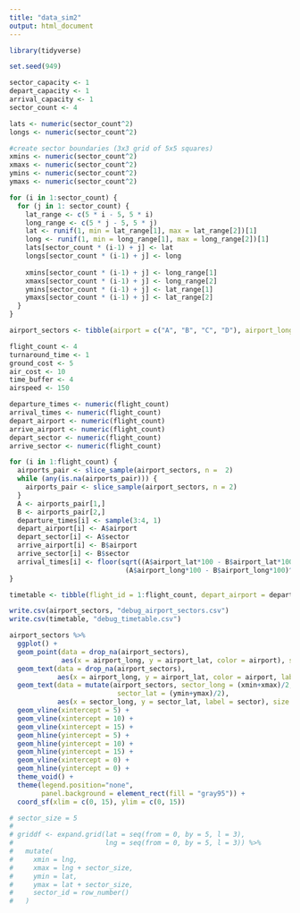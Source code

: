 ```yaml
---
title: "data_sim2"
output: html_document
---
```


```r
library(tidyverse)
```

```r
set.seed(949)
```

```r
sector_capacity <- 1
depart_capacity <- 1
arrival_capacity <- 1
sector_count <- 4

lats <- numeric(sector_count^2)
longs <- numeric(sector_count^2)

#create sector boundaries (3x3 grid of 5x5 squares)
xmins <- numeric(sector_count^2)
xmaxs <- numeric(sector_count^2)
ymins <- numeric(sector_count^2)
ymaxs <- numeric(sector_count^2)

for (i in 1:sector_count) {
  for (j in 1: sector_count) {
    lat_range <- c(5 * i - 5, 5 * i)
    long_range <- c(5 * j - 5, 5 * j)
    lat <- runif(1, min = lat_range[1], max = lat_range[2])[1]
    long <- runif(1, min = long_range[1], max = long_range[2])[1]
    lats[sector_count * (i-1) + j] <- lat
    longs[sector_count * (i-1) + j] <- long
    
    xmins[sector_count * (i-1) + j] <- long_range[1]
    xmaxs[sector_count * (i-1) + j] <- long_range[2]
    ymins[sector_count * (i-1) + j] <- lat_range[1]
    ymaxs[sector_count * (i-1) + j] <- lat_range[2]
  }
}

airport_sectors <- tibble(airport = c("A", "B", "C", "D"), airport_long = longs, airport_lat = lats, sector = c(1:sector_count^2), xmin = xmins, xmax = xmaxs, ymin = ymins, ymax = ymaxs, sector_capacity, depart_capacity, arrival_capacity, sector_count)
```

```r
flight_count <- 4
turnaround_time <- 1
ground_cost <- 5
air_cost <- 10
time_buffer <- 4
airspeed <- 150

departure_times <- numeric(flight_count)
arrival_times <- numeric(flight_count)
depart_airport <- numeric(flight_count)
arrive_airport <- numeric(flight_count)
depart_sector <- numeric(flight_count)
arrive_sector <- numeric(flight_count)

for (i in 1:flight_count) {
  airports_pair <- slice_sample(airport_sectors, n =  2)
  while (any(is.na(airports_pair))) {
    airports_pair <- slice_sample(airport_sectors, n = 2)
  }
  A <- airports_pair[1,]
  B <- airports_pair[2,]
  departure_times[i] <- sample(3:4, 1)
  depart_airport[i] <- A$airport
  depart_sector[i] <- A$sector
  arrive_airport[i] <- B$airport
  arrive_sector[i] <- B$sector
  arrival_times[i] <- floor(sqrt((A$airport_lat*100 - B$airport_lat*100)^2 +
                             (A$airport_long*100 - B$airport_long*100)^2)/airspeed + departure_times[i])
}

timetable <- tibble(flight_id = 1:flight_count, depart_airport = depart_airport, depart_sector = depart_sector, arrive_airport = arrive_airport, arrive_sector = arrive_sector, depart_time = departure_times, arrival_time = arrival_times, airspeed, turnaround_time, ground_cost, air_cost, time_buffer)
```

```r
write.csv(airport_sectors, "debug_airport_sectors.csv")
write.csv(timetable, "debug_timetable.csv")
```


```r
airport_sectors %>%
  ggplot() +
  geom_point(data = drop_na(airport_sectors), 
             aes(x = airport_long, y = airport_lat, color = airport), size = 4) +
  geom_text(data = drop_na(airport_sectors), 
            aes(x = airport_long, y = airport_lat, color = airport, label = airport), vjust = -1, size = 5) +
  geom_text(data = mutate(airport_sectors, sector_long = (xmin+xmax)/2, 
                           sector_lat = (ymin+ymax)/2),
            aes(x = sector_long, y = sector_lat, label = sector), size = 7) +
  geom_vline(xintercept = 5) +
  geom_vline(xintercept = 10) +
  geom_vline(xintercept = 15) +
  geom_hline(yintercept = 5) +
  geom_hline(yintercept = 10) +
  geom_hline(yintercept = 15) +
  geom_vline(xintercept = 0) +
  geom_hline(yintercept = 0) +
  theme_void() +
  theme(legend.position="none",
        panel.background = element_rect(fill = "gray95")) +
  coord_sf(xlim = c(0, 15), ylim = c(0, 15))
```


```r
# sector_size = 5
# 
# griddf <- expand.grid(lat = seq(from = 0, by = 5, l = 3),
#                       lng = seq(from = 0, by = 5, l = 3)) %>%
#   mutate(
#     xmin = lng,
#     xmax = lng + sector_size,
#     ymin = lat, 
#     ymax = lat + sector_size, 
#     sector_id = row_number()
#   )
```


